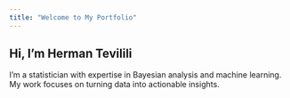 ---
title: "Welcome to My Portfolio"
---

## Hi, I’m Herman Tevilili

I’m a statistician with expertise in Bayesian analysis and machine learning. My work focuses on turning data into actionable insights.
